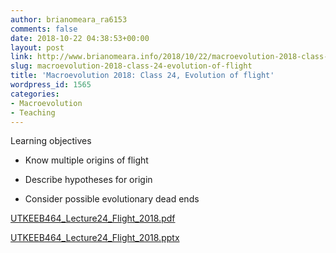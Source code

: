 ```yaml
---
author: brianomeara_ra6153
comments: false
date: 2018-10-22 04:38:53+00:00
layout: post
link: http://www.brianomeara.info/2018/10/22/macroevolution-2018-class-24-evolution-of-flight/
slug: macroevolution-2018-class-24-evolution-of-flight
title: 'Macroevolution 2018: Class 24, Evolution of flight'
wordpress_id: 1565
categories:
- Macroevolution
- Teaching
---
```


Learning objectives



 	
  * Know multiple origins of flight

 	
  * Describe hypotheses for origin

 	
  * Consider possible evolutionary dead ends


[UTKEEB464_Lecture24_Flight_2018.pdf](http://www.brianomeara.info/wp-content/uploads/2018/10/UTKEEB464_Lecture23_Flight_2018.pdf)

[UTKEEB464_Lecture24_Flight_2018.pptx](http://www.brianomeara.info/wp-content/uploads/2018/10/UTKEEB464_Lecture23_Flight_2018.pptx)
